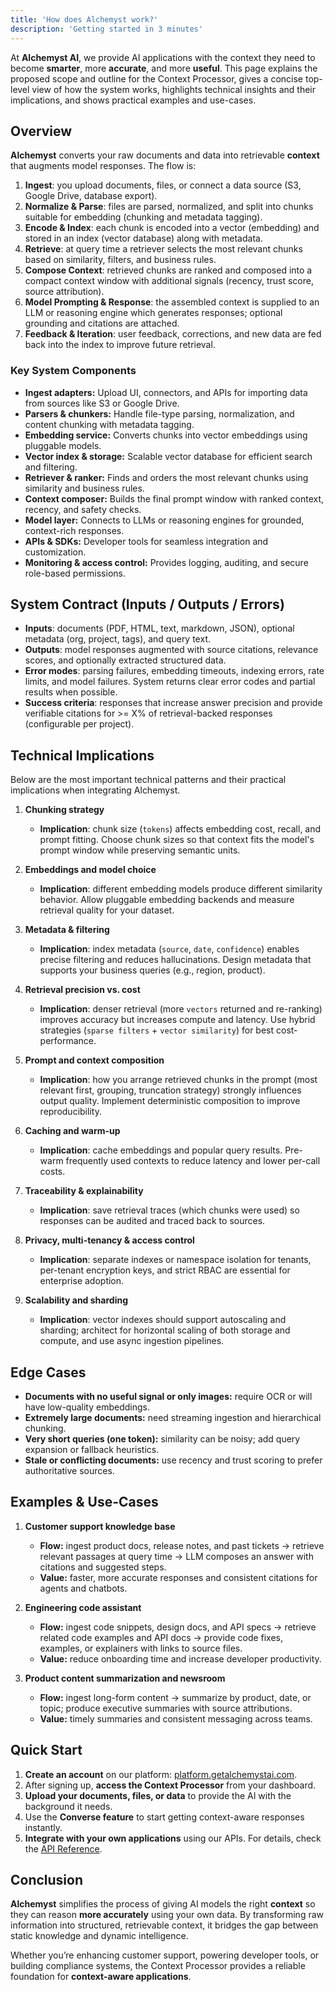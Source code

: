 ```yaml
---
title: 'How does Alchemyst work?'
description: 'Getting started in 3 minutes'
---
```


At **Alchemyst AI**, we provide AI applications with the context they need to become **smarter**, more **accurate**, and more **useful**. This page explains the proposed scope and outline for the Context Processor, gives a concise top-level view of how the system works, highlights technical insights and their implications, and shows practical examples and use-cases.


## Overview

**Alchemyst** converts your raw documents and data into retrievable **context** that augments model responses. The flow is:

1. **Ingest**: you upload documents, files, or connect a data source (S3, Google Drive, database export).
2. **Normalize & Parse**: files are parsed, normalized, and split into chunks suitable for embedding (chunking and metadata tagging).
3. **Encode & Index**: each chunk is encoded into a vector (embedding) and stored in an index (vector database) along with metadata.
4. **Retrieve**: at query time a retriever selects the most relevant chunks based on similarity, filters, and business rules.
5. **Compose Context**: retrieved chunks are ranked and composed into a compact context window with additional signals (recency, trust score, source attribution).
6. **Model Prompting & Response**: the assembled context is supplied to an LLM or reasoning engine which generates responses; optional grounding and citations are attached.
7. **Feedback & Iteration**: user feedback, corrections, and new data are fed back into the index to improve future retrieval.

### Key System Components

- **Ingest adapters:** Upload UI, connectors, and APIs for importing data from sources like S3 or Google Drive.
- **Parsers & chunkers:** Handle file-type parsing, normalization, and content chunking with metadata tagging.
- **Embedding service:** Converts chunks into vector embeddings using pluggable models.
- **Vector index & storage:** Scalable vector database for efficient search and filtering.
- **Retriever & ranker:** Finds and orders the most relevant chunks using similarity and business rules.
- **Context composer:** Builds the final prompt window with ranked context, recency, and safety checks.
- **Model layer:** Connects to LLMs or reasoning engines for grounded, context-rich responses.
- **APIs & SDKs:** Developer tools for seamless integration and customization.
- **Monitoring & access control:** Provides logging, auditing, and secure role-based permissions.

## System Contract (Inputs / Outputs / Errors)

- **Inputs**: documents (PDF, HTML, text, markdown, JSON), optional metadata (org, project, tags), and query text.
- **Outputs**: model responses augmented with source citations, relevance scores, and optionally extracted structured data.
- **Error modes**: parsing failures, embedding timeouts, indexing errors, rate limits, and model failures. System returns clear error codes and partial results when possible.
- **Success criteria**: responses that increase answer precision and provide verifiable citations for >= X% of retrieval-backed responses (configurable per project).

## Technical Implications

Below are the most important technical patterns and their practical implications when integrating Alchemyst.

1. **Chunking strategy**
	- **Implication**: chunk size (`tokens`) affects embedding cost, recall, and prompt fitting. Choose chunk sizes so that context fits the model's prompt window while preserving semantic units.

2. **Embeddings and model choice**
	- **Implication**: different embedding models produce different similarity behavior. Allow pluggable embedding backends and measure retrieval quality for your dataset.

3. **Metadata & filtering**
	- **Implication**: index metadata (`source`, `date`, `confidence`) enables precise filtering and reduces hallucinations. Design metadata that supports your business queries (e.g., region, product).

4. **Retrieval precision vs. cost**
	- **Implication**: denser retrieval (more `vectors` returned and re-ranking) improves accuracy but increases compute and latency. Use hybrid strategies (`sparse filters` + `vector similarity`) for best cost-performance.

5. **Prompt and context composition**
	- **Implication**: how you arrange retrieved chunks in the prompt (most relevant first, grouping, truncation strategy) strongly influences output quality. Implement deterministic composition to improve reproducibility.

6. **Caching and warm-up**
	- **Implication**: cache embeddings and popular query results. Pre-warm frequently used contexts to reduce latency and lower per-call costs.

7. **Traceability & explainability**
	- **Implication**: save retrieval traces (which chunks were used) so responses can be audited and traced back to sources.

8. **Privacy, multi-tenancy & access control**
	- **Implication**: separate indexes or namespace isolation for tenants, per-tenant encryption keys, and strict RBAC are essential for enterprise adoption.

9. **Scalability and sharding**
	- **Implication**: vector indexes should support autoscaling and sharding; architect for horizontal scaling of both storage and compute, and use async ingestion pipelines.

## Edge Cases 

- **Documents with no useful signal or only images:** require OCR or will have low-quality embeddings.
- **Extremely large documents:** need streaming ingestion and hierarchical chunking.
- **Very short queries (one token):**  similarity can be noisy; add query expansion or fallback heuristics.
- **Stale or conflicting documents:**  use recency and trust scoring to prefer authoritative sources.

## Examples & Use-Cases

1. **Customer support knowledge base**
	 - **Flow:** ingest product docs, release notes, and past tickets → retrieve relevant passages at query time → LLM composes an answer with citations and suggested steps.
	 - **Value:** faster, more accurate responses and consistent citations for agents and chatbots.

2. **Engineering code assistant**
	 - **Flow:** ingest code snippets, design docs, and API specs → retrieve related code examples and API docs → provide code fixes, examples, or explainers with links to source files.
	 - **Value:** reduce onboarding time and increase developer productivity.


3. **Product content summarization and newsroom**
	 - **Flow:** ingest long-form content → summarize by product, date, or topic; produce executive summaries with source attributions.
	 - **Value:** timely summaries and consistent messaging across teams.

## Quick Start 

1. **Create an account** on our platform: [platform.getalchemystai.com](https://platform.getalchemystai.com).  
2. After signing up, **access the Context Processor** from your dashboard.  
3. **Upload your documents, files, or data** to provide the AI with the background it needs.  
4. Use the **Converse feature** to start getting context-aware responses instantly.  
5. **Integrate with your own applications** using our APIs. For details, check the [API Reference](https://docs.getalchemystai.com/api-reference/introduction). 


## Conclusion

**Alchemyst** simplifies the process of giving AI models the right **context** so they can reason **more accurately** using your own data. By transforming raw information into structured, retrievable context, it bridges the gap between static knowledge and dynamic intelligence.

Whether you’re enhancing customer support, powering developer tools, or building compliance systems, the Context Processor provides a reliable foundation for **context-aware applications**.